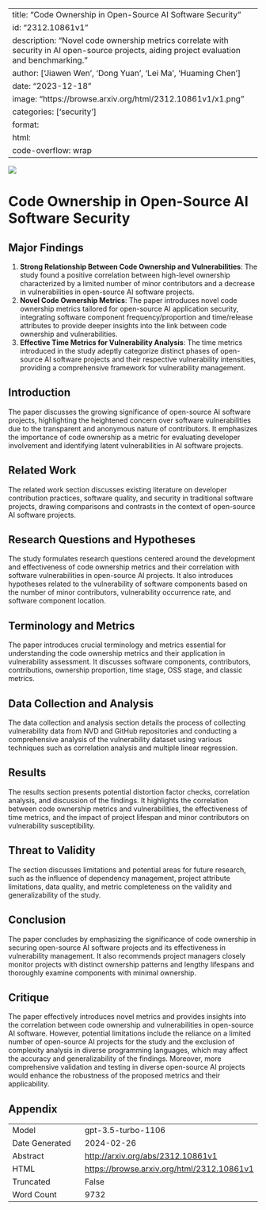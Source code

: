
---
title: "Code Ownership in Open-Source AI Software Security"
id: "2312.10861v1"
description: "Novel code ownership metrics correlate with security in AI open-source projects, aiding project evaluation and benchmarking."
author: ['Jiawen Wen', 'Dong Yuan', 'Lei Ma', 'Huaming Chen']
date: "2023-12-18"
image: "https://browse.arxiv.org/html/2312.10861v1/x1.png"
categories: ['security']
format:
  html:
    code-overflow: wrap
---

![](https://browse.arxiv.org/html/2312.10861v1/x1.png)

# Code Ownership in Open-Source AI Software Security

## Major Findings
1. **Strong Relationship Between Code Ownership and Vulnerabilities**: The study found a positive correlation between high-level ownership characterized by a limited number of minor contributors and a decrease in vulnerabilities in open-source AI software projects.
2. **Novel Code Ownership Metrics**: The paper introduces novel code ownership metrics tailored for open-source AI application security, integrating software component frequency/proportion and time/release attributes to provide deeper insights into the link between code ownership and vulnerabilities.
3. **Effective Time Metrics for Vulnerability Analysis**: The time metrics introduced in the study adeptly categorize distinct phases of open-source AI software projects and their respective vulnerability intensities, providing a comprehensive framework for vulnerability management.

## Introduction
The paper discusses the growing significance of open-source AI software projects, highlighting the heightened concern over software vulnerabilities due to the transparent and anonymous nature of contributors. It emphasizes the importance of code ownership as a metric for evaluating developer involvement and identifying latent vulnerabilities in AI software projects.

## Related Work
The related work section discusses existing literature on developer contribution practices, software quality, and security in traditional software projects, drawing comparisons and contrasts in the context of open-source AI software projects.

## Research Questions and Hypotheses
The study formulates research questions centered around the development and effectiveness of code ownership metrics and their correlation with software vulnerabilities in open-source AI projects. It also introduces hypotheses related to the vulnerability of software components based on the number of minor contributors, vulnerability occurrence rate, and software component location.

## Terminology and Metrics
The paper introduces crucial terminology and metrics essential for understanding the code ownership metrics and their application in vulnerability assessment. It discusses software components, contributors, contributions, ownership proportion, time stage, OSS stage, and classic metrics.

## Data Collection and Analysis
The data collection and analysis section details the process of collecting vulnerability data from NVD and GitHub repositories and conducting a comprehensive analysis of the vulnerability dataset using various techniques such as correlation analysis and multiple linear regression.

## Results
The results section presents potential distortion factor checks, correlation analysis, and discussion of the findings. It highlights the correlation between code ownership metrics and vulnerabilities, the effectiveness of time metrics, and the impact of project lifespan and minor contributors on vulnerability susceptibility.

## Threat to Validity
The section discusses limitations and potential areas for future research, such as the influence of dependency management, project attribute limitations, data quality, and metric completeness on the validity and generalizability of the study.

## Conclusion
The paper concludes by emphasizing the significance of code ownership in securing open-source AI software projects and its effectiveness in vulnerability management. It also recommends project managers closely monitor projects with distinct ownership patterns and lengthy lifespans and thoroughly examine components with minimal ownership.

## Critique
The paper effectively introduces novel metrics and provides insights into the correlation between code ownership and vulnerabilities in open-source AI software. However, potential limitations include the reliance on a limited number of open-source AI projects for the study and the exclusion of complexity analysis in diverse programming languages, which may affect the accuracy and generalizability of the findings. Moreover, more comprehensive validation and testing in diverse open-source AI projects would enhance the robustness of the proposed metrics and their applicability.

## Appendix

|          |          |
|----------|----------|
| Model     | gpt-3.5-turbo-1106       |
| Date Generated     | 2024-02-26       |
| Abstract | [http://arxiv.org/abs/2312.10861v1](http://arxiv.org/abs/2312.10861v1)        |
| HTML     | [https://browse.arxiv.org/html/2312.10861v1](https://browse.arxiv.org/html/2312.10861v1)       |
| Truncated       | False       |
| Word Count       | 9732       |
